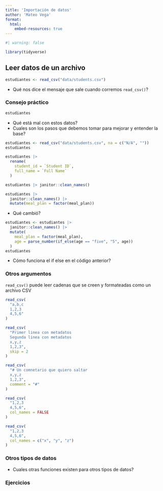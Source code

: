 ---
title: 'Importación de datos'
author: 'Mateo Vega'
format: 
  html:
    embed-resources: true
---


```{r}
#| warning: false

library(tidyverse)
```

## Leer datos de un archivo

```{r}
estudiantes <- read_csv("data/students.csv")
```
- Qué nos dice el mensaje que sale cuando corremos `read_csv()`?

### Consejo práctico

```{r}
estudiantes
```

- Qué está mal con estos datos?
- Cuales son los pasos que debemos tomar para mejorar y entender la base?

```{r}
estudiantes <- read_csv("data/students.csv", na = c("N/A", ""))
estudiantes
```

```{r}
estudiantes |> 
  rename(
    student_id = `Student ID`,
    full_name = `Full Name`
  )
```

```{r}
estudiantes |> janitor::clean_names()
```

```{r}
estudiantes |> 
  janitor::clean_names() |> 
  mutate(meal_plan = factor(meal_plan))
```

- Qué cambió?

```{r}
estudiantes <- estudiantes |> 
  janitor::clean_names() |> 
  mutate(
    meal_plan = factor(meal_plan),
    age = parse_number(if_else(age == "five", "5", age))
  )
estudiantes
```

- Cómo funciona el if else en el código anterior?

### Otros argumentos

`read_csv()` puede leer cadenas que se creen y formateadas como un archivo CSV

```{r}
read_csv(
  "a,b,c
  1,2,3
  4,5,6"
)
```

```{r}
read_csv(
  "Primer linea con metadatos
  Segunda linea con metadatos
  x,y,z
  1,2,3",
  skip = 2
)
```

```{r}
read_csv(
  "# Un comnetario que quiero saltar
  x,y,z
  1,2,3",
  comment = "#"
)
```

```{r}
read_csv(
  "1,2,3
  4,5,6",
  col_names = FALSE
)
```

```{r}
read_csv(
  "1,2,3
  4,5,6",
  col_names = c("x", "y", "z")
)
```

### Otros tipos de datos

- Cuales otras funciones existen para otros tipos de datos?

### Ejercicios









































































































































































